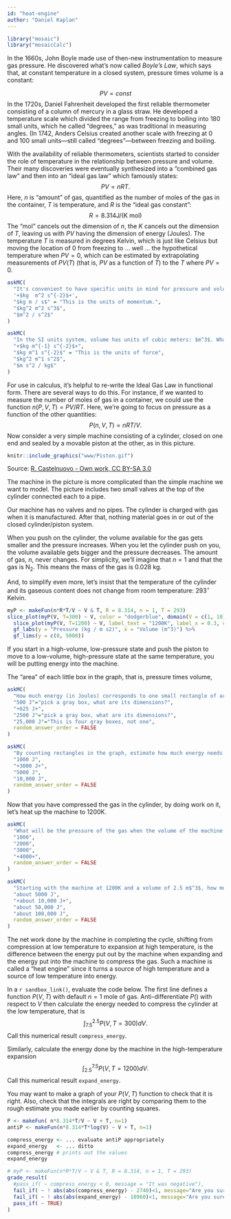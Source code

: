 ```yaml
---
id: "heat-engine"
author: "Daniel Kaplan"
---
```


```r
library("mosaic")
library("mosaicCalc")
```

In the 1660s, John Boyle made use of then-new instrumentation to measure gas pressure. He discovered what's now called *Boyle's Law*, which says that, at constant temperature in a closed system, pressure times volume is a constant:

$$PV = const$$ 
In the 1720s, Daniel Fahrenheit developed the first reliable thermometer consisting of a column of mercury in a glass straw. He developed a temperature scale which divided the range from freezing to boiling into 180 small units, which he called "degrees," as was traditional in measuring angles. (In 1742, Anders Celsius created another scale with freezing at 0 and 100 small units---still called "degrees"---between freezing and boiling.

With the availability of reliable thermometers, scientists started to consider the role of temperature in the relationship between pressure and volume. Their many discoveries were eventually synthesized into a "combined gas law" and then into an "ideal gas law" which famously states:
$$PV = nRT .$$
Here, $n$ is "amount" of gas, quantified as the number of moles of the gas in the container, $T$ is temperature, and $R$ is the "ideal gas constant":
$$R = 8.314  \mbox{J}/(\mbox{K}\ \mbox{mol})$$
The "mol" cancels out the dimension of $n$, the $K$ cancels out the dimension of $T$, leaving us with $PV$ having the dimension of energy (Joules). The temperature $T$ is measured in degrees Kelvin, which is just like Celsius but moving the location of 0 from freezing to ... well ... the hypothetical temperature when $PV=0$, which can be estimated by extrapolating measurements of $PV(T)$ (that is, $PV$ as a function of $T$) to the $T$ where $PV = 0$. 

```r
askMC(
  "It's convenient to have specific units in mind for pressure and volume. Since $P V$ gives energy, let's arrange $P$ and $V$ to have units such that when multiplied the result is Joules. What is the expression of the dimension Joule in terms of the SI system, that is, time in seconds, length in meters, and mass in kg? Hint: use the above paragraph and knowing that the units for energy are consistent for potential, kinetic, or other types of energy.",
  '+$kg  m^2 s^{-2}$+',
  "$kg m / s$" = "This is the units of momentum.",
  "$kg^2 m^2 s^3$",
  "$m^2 / s^2$"
)
```

```r
askMC(
  "In the SI units system, volume has units of cubic meters: $m^3$. What are the SI units for pressure in terms of kg, m, and s? The units of your answer to this question times the units for pressure should be equivilent to your answer from the previous question.",
  "+$kg m^{-1} s^{-2}$+",
  "$kg m^1 s^{-2}$" = "This is the units of force",
  "$kg^2 m^1 s^2$",
  "$m s^2 / kg$" 
)
```



For use in calculus, it's helpful to re-write the Ideal Gas Law in functional form. There are several ways to do this. For instance, if we wanted to measure the number of moles of gas in a container, we could use the function $n(P, V, T) = PV/RT$. Here, we're going to focus on pressure as a function of the other quantities:
$$P(n, V, T) = nRT/V.$$
Now consider a very simple machine consisting of a cylinder, closed on one end and sealed by a movable piston at the other, as in this picture.

```r
knitr::include_graphics("www/Piston.gif")
```

Source: [R. Castelnuovo - Own work, CC BY-SA 3.0](https://commons.wikimedia.org/w/index.php?curid=375503)

The machine in the picture is more complicated than the simple machine we want to model. The picture includes two small valves at the top of the cylinder connected each to a pipe.

Our machine has no valves and no pipes. The cylinder is charged with gas when it is manufactured. After that, nothing material goes in or out of the closed cylinder/piston system.

When you push on the cylinder, the volume available for the gas gets smaller and the pressure increases. When you let the cylinder push on you, the volume available gets bigger and the pressure decreases. The amount of gas, $n$, never changes. For simplicity, we'll imagine that $n=1$ and that the gas is N$_2$. This means the mass of the gas is 0.028 kg.

And, to simplify even more, let's insist that the temperature of the cylinder and its gaseous content does not change from room temperature: 293$^\circ$ Kelvin.

```r
myP <- makeFun(n*R*T/V ~ V & T, R = 8.314, n = 1, T = 293)
slice_plot(myP(V, T=300) ~ V, color = "dodgerblue", domain(V = c(1, 10)), label_text = "300 K") %>%
  slice_plot(myP(V, T=1200) ~ V, label_text = "1200K", label_x = 0.3, color = "orange") %>%
  gf_labs(y = "Pressure (kg / m s2)", x = "Volume (m^3)") %>%
  gf_lims(y = c(0, 5000))
```

If you start in a high-volume, low-pressure state and push the piston to move to a low-volume, high-pressure state at the same temperature, you will be putting energy into the machine.

The "area" of each little box in the graph, that is, pressure times volume, 
```r
askMC(
  "How much energy (in Joules) corresponds to one small rectangle of area in the graph?",
  "500 J"="pick a gray box, what are its dimensions?",
  "+625 J+",
  "2500 J"="pick a gray box, what are its dimensions?",
  "25,000 J"="This is four gray boxes, not one",
  random_answer_order = FALSE
)
```

```r
askMC(
  "By counting rectangles in the graph, estimate how much energy needs to be put into the machine when the  volume changes from 7.5 m$^3$ to 2.5 m$^3$ at a temperature of 300 K?",
  "1000 J",
  "+3000 J+",
  "5000 J",
  "10,000 J",
  random_answer_order = FALSE
)
```

Now that you have compressed the gas in the cylinder, by doing work on it, let's heat up the machine to 1200K.

```r
askMC(
  "What will be the pressure of the gas when the volume of the machine is 2.5 m$^3$ at temperature 1200 K? (The units will be kg m$^{-1} $s^{-2}$)",
  "1000",
  "2000",
  "3000", 
  "+4000+",
  random_answer_order = FALSE
)
```

```r
askMC(
  "Starting with the machine at 1200K and a volume of 2.5 m$^3$, how much energy will the machine transfer to you when it expands to 7.5 m$^3$? Estimate this by counting squares in the graph.",
  "about 5000 J",
  "+about 10,000 J+",
  "about 50,000 J",
  "about 100,000 J",
  random_answer_order = FALSE
)
```

The net work done by the machine in completing the cycle, shifting from compression at low temperature to expansion at high temperature, is the difference between the energy put out by the machine when expanding and the energy put into the machine to compress the gas. Such a machine is called a "heat engine" since it turns a source of high temperature and a source of low temperature into energy.

In a `r sandbox_link()`, evaluate the code below. The first line defines a function $P(V, T)$ with default $n=1$ mole of gas. Anti-differentiate $P()$ with respect to $V$ then calculate the energy needed to compress the cylinder at the low temperature, that is $$\int_{7.5}^{2.5} P(V, T=300) dV .$$ Call this numerical result `compress_energy`. 

Similarly, calculate the energy done by the machine in the high-temperature expansion $$\int_{2.5}^{7.5} P(V, T=1200) dV .$$ Call this numerical result `expand_energy`. 

You may want to make a graph of your $P(V, T)$ function to check that it is right. Also, check that the integrals are right by comparing them to the rough estimate you made earlier by counting squares.

```r
P <- makeFun( n*8.314*T/V ~ V + T, n=1)
antiP <- makeFun(n*8.314*T*log(V) ~ V + T, n=1)

compress_energy <- ... evaluate antiP appropriately
expand_energy   <- ... ditto
compress_energy # prints out the values 
expand_energy
```

```r
# myP <- makeFun(n*R*T/V ~ V & T, R = 8.314, n = 1, T = 293)
grade_result(
  #pass_if( ~ compress_energy < 0, message = "It was negative"),
  fail_if( ~ ! abs(abs(compress_energy) - 2740)<1, message="Are you sure you set the temperature to 300K and integrated from V = 7.5 to 2.5?"),
  fail_if( ~ ! abs(abs(expand_energy) - 10960)<1, message="Are you sure you set the temperature to 1200K and integrated from V = 2.5 to 7.5?"),
  pass_if( ~ TRUE)
)
```
